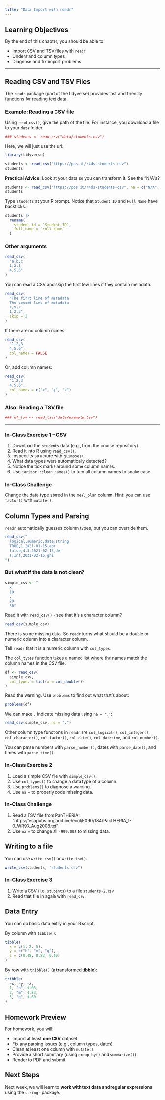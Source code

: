 ```yaml
---
title: "Data Import with readr"
---
```


## Learning Objectives

By the end of this chapter, you should be able to:

-   Import CSV and TSV files with `readr`
-   Understand column types
-   Diagnose and fix import problems

------------------------------------------------------------------------

## Reading CSV and TSV Files

The `readr` package (part of the tidyverse) provides fast and friendly functions for reading text data.

### Example: Reading a CSV file

Using `read_csv()`, give the path of the file. For instance, you download a file to your `data` folder.

```r
### students <- read_csv("data/students.csv")
```

Here, we will just use the url:

```r
library(tidyverse)

students <- read_csv("https://pos.it/r4ds-students-csv")
students
```

**Practical Advice:** Look at your data so you can transform it. See the "N/A"s?

```r
students <- read_csv("https://pos.it/r4ds-students-csv", na = c("N/A", ""))
students
```

Type `students` at your R prompt. Notice that `Student ID` and `Full Name` have backticks.

```r
students |> 
  rename(
    student_id = `Student ID`,
    full_name = `Full Name`
  )
```

### Other arguments

```r
read_csv(
  "a,b,c
  1,2,3
  4,5,6"
)
```

You can read a CSV and skip the first few lines if they contain metadata.

```r
read_csv(
  "The first line of metadata
  The second line of metadata
  x,y,z
  1,2,3",
  skip = 2
)
```

If there are no column names:

```r
read_csv(
  "1,2,3
  4,5,6",
  col_names = FALSE
)
```

Or, add column names:

```r
read_csv(
  "1,2,3
  4,5,6",
  col_names = c("x", "y", "z")
)
```

### Also: Reading a TSV file

```r
### df_tsv <- read_tsv("data/example.tsv")
```

------------------------------------------------------------------------

### In-Class Exercise 1 – CSV

1.  Download the `students` data (e.g., from the course repository).\
2.  Read it into R using `read_csv()`.\
3.  Inspect its structure with `glimpse()`.\
4.  What data types were automatically detected?\
5.  Notice the tick marks around some column names.\
6.  Use `janitor::clean_names()` to turn all column names to snake case.

### In-Class Challenge

Change the data type stored in the `meal_plan` column. Hint: you can use `factor()` with `mutate()`.

## Column Types and Parsing

`readr` automatically guesses column types, but you can override them.

```r
read_csv("
  logical,numeric,date,string
  TRUE,1,2021-01-15,abc
  false,4.5,2021-02-15,def
  T,Inf,2021-02-16,ghi
")
```

### But what if the data is not clean?

```r
simple_csv <- "
  x
  10
  .
  20
  30"
```

Read it with `read_csv()` - see that it's a character column?

```r
read_csv(simple_csv)

```

There is some missing data. So `readr` turns what should be a double or numeric column into a character column.

Tell `readr` that it is a numeric column with `col_types`.

The `col_types` function takes a named list where the names match the column names in the CSV file.

```r
df <- read_csv(
  simple_csv, 
  col_types = list(x = col_double())
)
```

Read the warning. Use `problems` to find out what that's about:

```r
problems(df)
```

We can make `.` indicate missing data using `na = "."`:

```r
read_csv(simple_csv, na = ".")
```

Other column type functions in `readr` are `col_logical()`, `col_integer()`, `col_character()`, `col_factor()`, `col_date()`, `col_datetime`, and `col_number()`.

You can parse numbers with `parse_number()`, dates with `parse_date()`, and times with `parse_time()`.

### In-Class Exercise 2

1.  Load a simple CSV file with `simple_csv()`.\
2.  Use `col_types()` to change a data type of a column.\
3.  Use `problems()` to diagnose a warning.\
4.  Use `na =` to properly code missing data.\

### In-Class Challenge

1.  Read a TSV file from PanTHERIA: "https://esapubs.org/archive/ecol/E090/184/PanTHERIA_1-0_WR93_Aug2008.txt"\
2.  Use `na =` to change all `-999.00`s to missing data.\

## Writing to a file

You can use `write_csv()` or `write_tsv()`.

```r
write_csv(students, "students.csv")
```

### In-Class Exercise 3

1.  Write a CSV (i.e. `students`) to a file `students-2.csv`\
2.  Read that file in again with `read_csv`.\


## Data Entry
You can do basic data entry in your R script.

By column with `tibble()`:
``` r
tibble(
  x = c(1, 2, 5), 
  y = c("h", "m", "g"),
  z = c(0.08, 0.83, 0.60)
)
```
By row with `tribble()` (a **tr**ansformed t**ibble**):

```r
tribble(
  ~x, ~y, ~z,
  1, "h", 0.08,
  2, "m", 0.83,
  5, "g", 0.60
)
```

## Homework Preview

For homework, you will:

-   Import at least **one CSV** dataset
-   Fix any parsing issues (e.g., column types, dates)
-   Clean at least one column with `mutate()`
-   Provide a short summary (using `group_by()` and `summarize()`)
-   Render to PDF and submit

## Next Steps

Next week, we will learn to **work with text data and regular expressions** using the `stringr` package.
